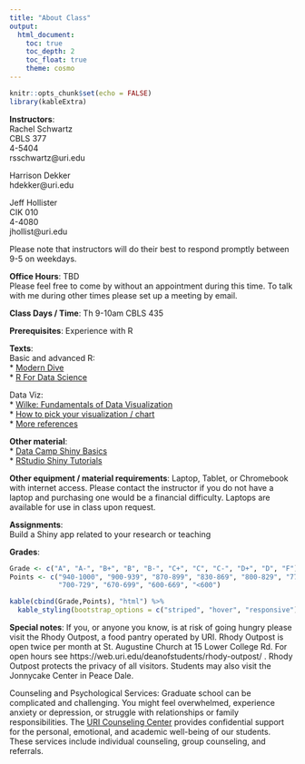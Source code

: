 ```yaml
---
title: "About Class"
output: 
  html_document:
    toc: true
    toc_depth: 2
    toc_float: true
    theme: cosmo
---
```


```r
knitr::opts_chunk$set(echo = FALSE)
library(kableExtra)
```

**Instructors**:  
Rachel Schwartz  
CBLS 377  
4-5404  
rsschwartz@uri.edu 

Harrison Dekker  
hdekker@uri.edu

Jeff Hollister  
CIK 010  
4-4080  
jhollist@uri.edu 

Please note that instructors will do their best to respond promptly between 9-5 on weekdays.

**Office Hours**: TBD   
Please feel free to come by without an appointment during this time. To talk with me during other times please set up a meeting by email.

**Class Days / Time**: Th 9-10am CBLS 435

**Prerequisites**: Experience with R

**Texts**:   
Basic and advanced R:  
* [Modern Dive](https://moderndive.com/)  
* [R For Data Science](https://r4ds.had.co.nz/)

Data Viz:  
* [Wilke: Fundamentals of Data Visualization](https://serialmentor.com/dataviz/index.html)  
* [How to pick your visualization / chart](https://www.data-to-viz.com/)  
* [More references](https://datavizf18.classes.andrewheiss.com/reference/)

**Other material**:  
* [Data Camp Shiny Basics](https://www.datacamp.com/courses/building-web-applications-in-r-with-shiny)  
* [RStudio Shiny Tutorials](http://shiny.rstudio.com/tutorial/)


**Other equipment / material requirements**:
Laptop, Tablet, or Chromebook with internet access. Please contact the instructor if you do not have a laptop and purchasing one would be a financial difficulty. Laptops are available for use in class upon request.

**Assignments**:  
Build a Shiny app related to your research or teaching

**Grades**:

```r
Grade <- c("A", "A-", "B+", "B", "B-", "C+", "C", "C-", "D+", "D", "F") 
Points <- c("940-1000", "900-939", "870-899", "830-869", "800-829", "770-799", "730-769", 
            "700-729", "670-699", "600-669", "<600")

kable(cbind(Grade,Points), "html") %>%  
  kable_styling(bootstrap_options = c("striped", "hover", "responsive"))

```

**Special notes**:
If you, or anyone you know, is at risk of going hungry please visit the Rhody Outpost, a food pantry operated by URI. Rhody Outpost is open twice per month at St. Augustine Church at 15 Lower College Rd. For open hours see https://web.uri.edu/deanofstudents/rhody-outpost/ . Rhody Outpost protects the privacy of all visitors. Students may also visit the Jonnycake Center in Peace Dale.

Counseling and Psychological Services: 
Graduate school can be complicated and challenging. You might feel overwhelmed, experience anxiety or depression, or struggle with relationships or family responsibilities. The [URI Counseling Center](https://web.uri.edu/counseling/) provides confidential support for the personal, emotional, and academic well-being of our students. These services include individual counseling, group counseling, and referrals.